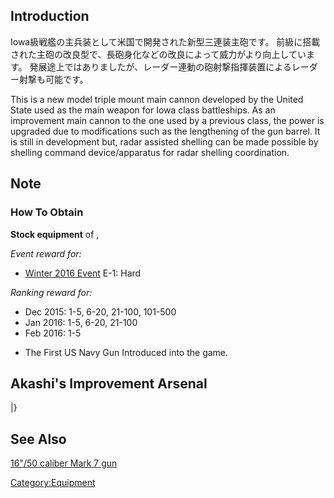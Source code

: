 {{Template:Equipmentinfo
|name = 16in Triple Gun Mount Mk.7
|id = 161
|japanesename = 16 in三連装砲Mk.7
|icon = {{Template:RedGunHeavy}}
|type = Main Cannon, Heavy
|effect = {{Firepower}}+24, {{AA}}+3, {{Hit}}+4, {{Armor}}+1 {{Range}} Long
|scrap = {{Ammo}}20, {{Steel}}22, {{Bauxite}}2
|image = <gallery type="slideshow" widths="360px" position="center" hideaddbutton="true">
Equipment161-1.png
Equipment161-2.png
Equipment161-3.png
Equipment161-4.png
</gallery>
|BB = lime
|FASTBB = lime
|BBV = lime}}

==Introduction==
Iowa級戦艦の主兵装として米国で開発された新型三連装主砲です。
前級に搭載された主砲の改良型で、長砲身化などの改良によって威力がより向上しています。
発展途上ではありましたが、レーダー連動の砲射撃指揮装置によるレーダー射撃も可能です。

This is a new model triple mount main cannon developed by the United State used as the main weapon for Iowa class battleships.
As an improvement main cannon to the one used by a previous class, the power is upgraded due to modifications such as the lengthening of the gun barrel.
It is still in development but, radar assisted shelling can be made possible by shelling command device/apparatus for radar shelling coordination.

==Note==
<div class="mw-collapsible"><h3>How To Obtain</h3>
<div class="mw-collapsible-content">
'''Stock equipment''' of {{Ship/Link|Iowa Kai}}, {{Ship/Link|Iowa}}

''Event reward for:''
* [[Winter 2016 Event]] E-1: Hard

''Ranking reward for:''
* Dec 2015: 1-5, 6-20, 21-100, 101-500
* Jan 2016: 1-5, 6-20, 21-100
* Feb 2016: 1-5

</div></div>


*The First US Navy Gun Introduced into the game.

==Akashi's Improvement Arsenal==
{{AkashiWorkshop}}
{{AkashiWorkshopLine
|Name=16in Triple Gun Mount Mk.7
|ItemType=RedGunHeavy
|Fuel=45
|Ammo=450
|Steel=750
|Baux=100
|Mats0-5=10/15
|Mats6-9=16/24
|Mats10=20/28
|Screws0-5=6/8
|Screws6-9=8/12
|Screws10=12/20
|EquipConsume0-5=3x{{RedGunHeavy|41cm Twin Gun Mount}}
|EquipConsume6-9=3x{{RedGunHeavy|46cm Triple Gun Mount}}
|EquipConsume10=2x{{Radar|Type 32 Surface RADAR}}
|Sun=✓
|Mon=✓
|Tue=✓
|Wed=✓
|Thu=✓
|Fri=✓
|Sat=✓
|2ndShip=[[Iowa]]
|Notes=Upgrades to [[16in Triple Gun Mount Mk.7 + GFCS]].
}}
|}

==See Also==
[[wikipedia:16"/50 caliber Mark 7 gun|16"/50 caliber Mark 7 gun]]
{{Equipmentlist}}
[[Category:Equipment]]